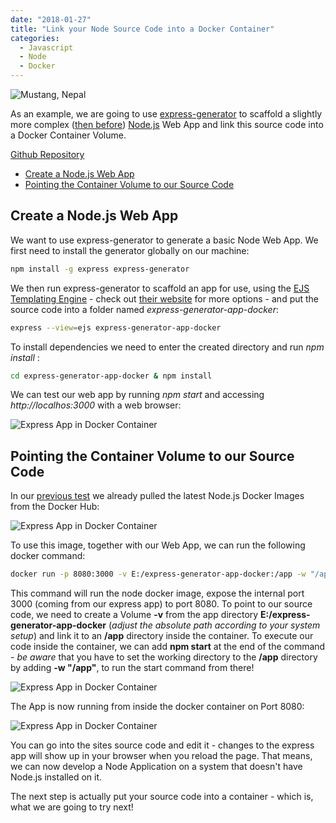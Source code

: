 ```yaml
---
date: "2018-01-27"
title: "Link your Node Source Code into a Docker Container"
categories:
  - Javascript
  - Node
  - Docker
---
```


![Mustang, Nepal](./photo-15328436920_ac881c4b7f_o.png)

As an example, we are going to use [express-generator](https://expressjs.com/en/starter/generator.html) to scaffold a slightly more complex ([then before](https://github.com/mpolinowski/node-express-docker-starter)) [Node.js](https://nodejs.org) Web App and link this source code into a Docker Container Volume.

[Github Repository](https://github.com/mpolinowski/express-generator-app-docker)

<!-- TOC -->

- [Create a Node.js Web App](#Create-a-Nodejs-Web-App)
- [Pointing the Container Volume to our Source Code](#Pointing-the-Container-Volume-to-our-Source-Code)

<!-- /TOC -->


## Create a Node.js Web App

We want to use express-generator to generate a basic Node Web App. We first need to install the generator globally on our machine:


```bash
npm install -g express express-generator
```

We then run express-generator to scaffold an app for use, using the [EJS Templating Engine](http://ejs.co) - check out [their website](https://expressjs.com/en/starter/generator.html) for more options - and put the source code into a folder named _express-generator-app-docker_:


```bash
express --view=ejs express-generator-app-docker
```

To install dependencies we need to enter the created directory and run _npm install_ :

```bash
cd express-generator-app-docker & npm install
```

We can test our web app by running _npm start_ and accessing _http://localhos:3000_ with a web browser:


![Express App in Docker Container](./express-docker_01.png)


## Pointing the Container Volume to our Source Code

In our [previous test](https://github.com/mpolinowski/node-express-docker-starter) we already pulled the latest Node.js Docker Images from the Docker Hub:


![Express App in Docker Container](./express-docker_02.png)


To use this image, together with our Web App, we can run the following docker command:


```bash
docker run -p 8080:3000 -v E:/express-generator-app-docker:/app -w "/app" node npm start
```

This command will run the node docker image, expose the internal port 3000 (coming from our express app) to port 8080. To point to our source code, we need to create a Volume __-v__ from the app directory __E:/express-generator-app-docker__ (_adjust the absolute path according to your system setup_) and link it to an __/app__ directory inside the container. To execute our code inside the container, we can add __npm start__ at the end of the command - _be aware_ that you have to set the working directory to the __/app__ directory by adding __-w "/app"__, to run the start command from there!


![Express App in Docker Container](./express-docker_03.png)


The App is now running from inside the docker container on Port 8080:


![Express App in Docker Container](./express-docker_04.png)


You can go into the sites source code and edit it - changes to the express app will show up in your browser when you reload the page. That means, we can now develop a Node Application on a system that doesn't have Node.js installed on it.


The next step is actually put your source code into a container - which is, what we are going to try next!